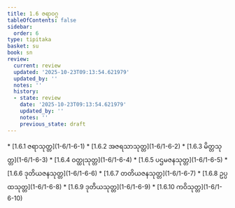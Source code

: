 ```yaml
---
title: 1.6 ဇရာဝဂ္ဂ
tableOfContents: false
sidebar:
  order: 6
type: tipitaka
basket: su
book: sn
review:
  current: review
  updated: '2025-10-23T09:13:54.621979'
  updated_by: ''
  notes: ''
  history:
  - state: review
    date: '2025-10-23T09:13:54.621979'
    updated_by: ''
    notes: ''
    previous_state: draft
---
```



<ReviewStatus review={frontmatter.review} showDetails={true} />

<HypothesisAnnotation frontmatter={frontmatter} />

<DynamicBreadcrumb />



<TableOfContents book="sn" section="1.6">
* [1.6.1 ဇရာသုတ္တ](1-6/1-6-1)
* [1.6.2 အဇရသာသုတ္တ](1-6/1-6-2)
* [1.6.3 မိတ္တသုတ္တ](1-6/1-6-3)
* [1.6.4 ဝတ္ထုသုတ္တ](1-6/1-6-4)
* [1.6.5 ပဌမဇနသုတ္တ](1-6/1-6-5)
* [1.6.6 ဒုတိယဇနသုတ္တ](1-6/1-6-6)
* [1.6.7 တတိယဇနသုတ္တ](1-6/1-6-7)
* [1.6.8 ဥပ္ပထသုတ္တ](1-6/1-6-8)
* [1.6.9 ဒုတိယသုတ္တ](1-6/1-6-9)
* [1.6.10 ကဝိသုတ္တ](1-6/1-6-10)
</TableOfContents>